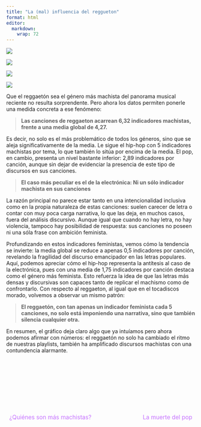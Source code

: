 ```yaml
---
title: "La (mal) influencia del reggueton"
format: html
editor: 
  markdown: 
    wrap: 72
---
```


![](img/tocadiscos1.jpg)

![](img/tocadiscos1.jpg)

![](img/tocadiscos2.jpg)

![](img/tocadiscos2.jpg)

Que el reggaetón sea el género más machista del panorama musical
reciente no resulta sorprendente. Pero ahora los datos permiten ponerle
una medida concreta a ese fenómeno:

> **Las canciones de reggaeton acarrean 6,32 indicadores machistas,
> frente a una media global de 4,27.**

Es decir, no solo es el más problemático de todos los géneros, sino que
se aleja significativamente de la media. Le sigue el hip-hop con 5
indicadores machistas por tema, lo que también lo sitúa por encima de la
media. El pop, en cambio, presenta un nivel bastante inferior: 2,89
indicadores por canción, aunque sin dejar de evidenciar la presencia de
este tipo de discursos en sus canciones.

> **El caso más peculiar es el de la electrónica: Ni un sólo indicador
> machista en sus canciones**

La razón principal no parece estar tanto en una intencionalidad
inclusiva como en la propia naturaleza de estas canciones: suelen
carecer de letra o contar con muy poca carga narrativa, lo que las deja,
en muchos casos, fuera del análisis discursivo. Aunque igual que cuando
no hay letra, no hay violencia, tampoco hay posibilidad de respuesta:
sus canciones no poseen ni una sóla frase con ambición feminista.

Profundizando en estos indicadores feministas, vemos cómo la tendencia
se invierte: la media global se reduce a apenas 0,5 indicadores por
canción, revelando la fragilidad del discurso emancipador en las letras
populares. Aquí, podemos apreciar cómo el hip-hop representa la
antítesis al caso de la electrónica, pues con una media de 1,75
indicadores por canción destaca como el género más feminista. Esto
refuerza la idea de que las letras más densas y discursivas son capaces
tanto de replicar el machismo como de confrontarlo. Con respecto al
reggaeton, al igual que en el tocadiscos morado, volvemos a observar un
mismo patrón:

> **El reggaetón, con tan apenas un indicador feminista cada 5
> canciones, no solo está imponiendo una narrativa, sino que también
> silencia cualquier otra.**

En resumen, el gráfico deja claro algo que ya intuíamos pero ahora
podemos afirmar con números: el reggaetón no solo ha cambiado el ritmo
de nuestras playlists, también ha amplificado discursos machistas con
una contundencia alarmante.

<br><br>

<br><br>

<!-- BOTONES Y AUDIO -->

::: {style="display: flex; justify-content: space-between; align-items: center; margin-top: 3rem; font-size: 1.1em;"}
<!-- Enlace anterior -->

<a href="cantantes-mas-machistas.qmd" style="color: #C674FF; text-decoration: none;">
<i class="fa-solid fa-backward-step" style="margin-right: 8px;"></i>
¿Quiénes son más machistas?</a>

<!-- Botón central: play/pause -->

<a href="#" id="play-pause-button" style="color: #C674FF; text-decoration: none;">
<i id="play-icon" class="fa-solid fa-play" style="font-size: 2em;"></i>
</a>

<!-- Enlace siguiente -->

<a href="popularidad-generos-musicales.qmd" style="color: #C674FF; text-decoration: none;">
La muerte del pop
<i class="fa-solid fa-forward-step" style="margin-left: 8px;"></i> </a>
:::

<!-- AUDIO INVISIBLE -->

<audio id="music-player" style="display:none;">

</audio>

```{=html}
<script>
  const audioFiles = [
    "audio/audio1.mp3",
    "audio/audio2.mp3",
    "audio/audio3.mp3",
    "audio/audio4.mp3",
    "audio/audio5.mp3",
    "audio/audio6.mp3",
    "audio/audio7.mp3",
    "audio/audio8.mp3",
    "audio/audio9.mp3",
    "audio/audio10.mp3"
  ];

  let currentAudio = new Audio();
  let lastIndex = -1; // Para recordar el índice anterior
  const playIcon = document.getElementById("play-icon");
  const playButton = document.getElementById("play-pause-button");

  // Función para obtener un índice diferente al anterior
  function getNewRandomIndex() {
    let newIndex;
    do {
      newIndex = Math.floor(Math.random() * audioFiles.length);
    } while (newIndex === lastIndex && audioFiles.length > 1);
    lastIndex = newIndex;
    return newIndex;
  }

  // Función para cargar y reproducir nuevo audio
  function playRandomAudio() {
    const newIndex = getNewRandomIndex();
    currentAudio.src = audioFiles[newIndex];
    currentAudio.play();
  }

  // Evento para cuando se acaba una pista
  currentAudio.addEventListener("ended", () => {
    playRandomAudio();
  });

  // Control del botón play/pause
  playButton.addEventListener("click", function (e) {
    e.preventDefault();

    if (currentAudio.paused || currentAudio.ended) {
      playIcon.classList.remove("fa-play");
      playIcon.classList.add("fa-pause");
      // Si el audio no tiene src todavía o ha terminado
      if (!currentAudio.src || currentAudio.ended) {
        playRandomAudio();
      } else {
        currentAudio.play();
      }
    } else {
      currentAudio.pause();
      playIcon.classList.remove("fa-pause");
      playIcon.classList.add("fa-play");
    }
  });
</script>
```
